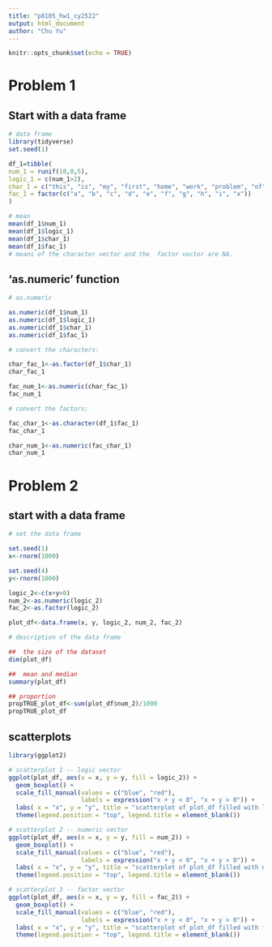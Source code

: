 ```yaml
---
title: "p8105_hw1_cy2522"
output: html_document
author: "Chu Yu"
---
```


```r
knitr::opts_chunk$set(echo = TRUE)
```


# Problem 1 

## Start with a data frame

```r
# data frame
library(tidyverse)
set.seed(1)

df_1=tibble(
num_1 = runif(10,0,5),
logic_1 = c(num_1>2),
char_1 = c("this", "is", "my", "first", "home", "work", "problem", "of", "data", "science" ),
fac_1 = factor(c("a", "b", "c", "d", "e", "f", "g", "h", "i", "x"))
)

# mean
mean(df_1$num_1)      
mean(df_1$logic_1)
mean(df_1$char_1)       
mean(df_1$fac_1)
# means of the character vector and the  factor vector are NA.

```

## 'as.numeric' function

```r
# as.numeric

as.numeric(df_1$num_1)
as.numeric(df_1$logic_1)
as.numeric(df_1$char_1)
as.numeric(df_1$fac_1)
```

```r
# convert the characters:

char_fac_1<-as.factor(df_1$char_1)
char_fac_1

fac_num_1<-as.numeric(char_fac_1)
fac_num_1

# convert the factors:

fac_char_1<-as.character(df_1$fac_1)
fac_char_1

char_num_1<-as.numeric(fac_char_1)
char_num_1
```


# Problem 2

## start with a data frame
```r
# set the data frame

set.seed(1)
x<-rnorm(1000)

set.seed(4)
y<-rnorm(1000)

logic_2<-c(x+y>0)
num_2<-as.numeric(logic_2)
fac_2<-as.factor(logic_2)

plot_df<-data.frame(x, y, logic_2, num_2, fac_2)

# description of the data frame

##  the size of the dataset 
dim(plot_df)

##  mean and median
summary(plot_df)

## proportion
propTRUE_plot_df<-sum(plot_df$num_2)/1000
propTRUE_plot_df

```

## scatterplots
```r
library(ggplot2)

# scatterplot 1 -- logic vector
ggplot(plot_df, aes(x = x, y = y, fill = logic_2)) +
  geom_boxplot() +
  scale_fill_manual(values = c("blue", "red"),
                    labels = expression("x + y < 0", "x + y > 0")) +
  labs( x = "x", y = "y", title = "scatterplot of plot_df filled with logic vector") +
  theme(legend.position = "top", legend.title = element_blank()) 

# scatterplot 2 -- numeric vector
ggplot(plot_df, aes(x = x, y = y, fill = num_2)) +
  geom_boxplot() +
  scale_fill_manual(values = c("blue", "red"),
                    labels = expression("x + y < 0", "x + y > 0")) +
  labs( x = "x", y = "y", title = "scatterplot of plot_df filled with numeric vector") +
  theme(legend.position = "top", legend.title = element_blank()) 

# scatterplot 3 -- factor vector
ggplot(plot_df, aes(x = x, y = y, fill = fac_2)) +
  geom_boxplot() +
  scale_fill_manual(values = c("blue", "red"),
                    labels = expression("x + y < 0", "x + y > 0")) +
  labs( x = "x", y = "y", title = "scatterplot of plot_df filled with factor vector") +
  theme(legend.position = "top", legend.title = element_blank()) 

```

